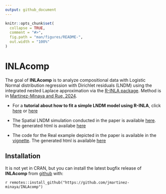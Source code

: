---
output: github_document
---

<!-- README.md is generated from README.Rmd. Please edit that file -->

```{r, include = FALSE}
knitr::opts_chunk$set(
  collapse = TRUE,
  comment = "#>",
  fig.path = "man/figures/README-",
  out.width = "100%"
)
```

# INLAcomp

The goal of **INLAcomp** is to analyze compositional data with Logistic Normal distribution regression with Dirichlet residuals (LNDM) using the integrated nested Laplace approximation
via the [R-INLA package](https://www.r-inla.org/). Method is in [Martinez-Minaya and Rue, 2024](https://link.springer.com/article/10.1007/s11222-024-10427-3).

- For a **tutorial about how to fit a simple LNDM model using R-INLA**, click [here](https://github.com/jmartinez-minaya/INLAcomp/blob/main/vignettes/Dirichlet-CoDa.Rmd) or [here](https://github.com/hrue/r-inla/commit/3577c1b030a8460ff7194893bd97e57a62a1399d)

- The Spatial LNDM simulation conducted in the paper is available [here](https://github.com/jmartinez-minaya/INLAcomp/tree/main/simulations). The generated html is availabe [here](https://jmartinez-minaya.github.io/en/supplementary/supplementary/INLAComp/simulations.html)

- The code for the Real example depicted in the paper is available in the [vignette](https://github.com/jmartinez-minaya/INLAcomp/blob/main/vignettes/my-vignette.Rmd). The generated html is available [here](https://jmartinez-minaya.github.io/en/supplementary/supplementary/INLAComp/my-vignette.html)





Installation
------------

It is not yet in CRAN, but you can install the latest bugfix release of **INLAcomp** from [github](https://github.com/jmartinez-minaya/INLAcomp) with:

`r remotes::install_github("https://github.com/jmartinez-minaya/INLAcomp")`

